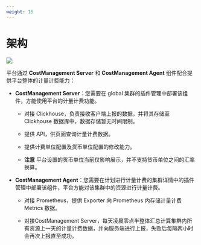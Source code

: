 ```yaml
---
weight: 15
---
```


# 架构

![](./assets/billing_flow.png)

平台通过 **CostManagement Server** 和 **CostManagement Agent** 组件配合提供平台整体的计量计费能力：

* **CostManagement Server**：您需要在 global 集群的插件管理中部署该组件，方能使用平台的计量计费功能。

    * 对接 Clickhouse，负责接收客户端上报的数据，并将其存储至 Clickhouse 数据库中，数据存储暂无时间限制。

    * 提供 API，供页面查询计量计费数据。
    
    * 提供计费单位配置及货币单位配置的修改能力。

    * **注意** 平台设置的货币单位当前仅影响展示，并不支持货币单位之间的汇率换算。

* **CostManagement Agent**：您需要在计划进行计量计费的集群详情中的插件管理中部署该组件，平台方能对该集群中的资源进行计量计费。

    * 对接 Prometheus，提供 Exporter 向 Prometheus 内存储计量计费 Metrics 数据。

    * 对接CostManagement Server，每天凌晨零点半整体汇总计算集群内所有资源上一天的计量计费数据，并向服务端进行上报，失败后每隔两小时会再次上报直至成功。

